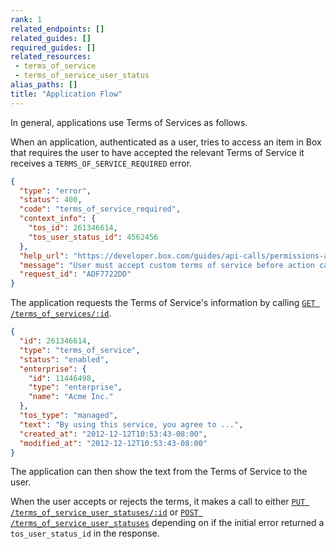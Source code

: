```yaml
---
rank: 1
related_endpoints: []
related_guides: []
required_guides: []
related_resources:
 - terms_of_service
 - terms_of_service_user_status
alias_paths: []
title: "Application Flow"
---
```

In general, applications use Terms of Services as follows.

When an application, authenticated as a user, tries to access an item in Box that
requires the user to have accepted the relevant Terms of Service it receives a
`TERMS_OF_SERVICE_REQUIRED`  error.

```json
{
  "type": "error",
  "status": 400,
  "code": "terms_of_service_required",
  "context_info": {
    "tos_id": 261346614,
    "tos_user_status_id": 4562456
  },
  "help_url": "https://developer.box.com/guides/api-calls/permissions-and-errors/common-errors/",
  "message": "User must accept custom terms of service before action can be taken",
  "request_id": "ADF7722DD"
}
```

The application requests the Terms of Service's information by calling
[`GET /terms_of_services/:id`][get_tos_id].

```json
{
  "id": 261346614,
  "type": "terms_of_service",
  "status": "enabled",
  "enterprise": {
    "id": 11446498,
    "type": "enterprise",
    "name": "Acme Inc."
  },
  "tos_type": "managed",
  "text": "By using this service, you agree to ...",
  "created_at": "2012-12-12T10:53:43-08:00",
  "modified_at": "2012-12-12T10:53:43-08:00"
}
```

The application can then show the text from the Terms of Service to the user.

When the user accepts or rejects the terms, it makes a call to either
[`PUT /terms_of_service_user_statuses/:id`][put_tosus] or
[`POST /terms_of_service_user_statuses`][post_tosus] depending on if the initial
error returned a `tos_user_status_id` in the response.

[put_tosus]: e://put_terms_of_service_user_statuses_id
[post_tosus]: e://post_terms_of_service_user_statuses
[get_tos_id]: e://get_terms_of_services_id
